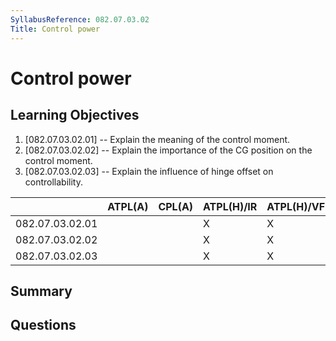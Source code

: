 ```yaml
---
SyllabusReference: 082.07.03.02
Title: Control power
---
```


# Control power

## Learning Objectives

1. [082.07.03.02.01] -- Explain the meaning of the control moment.
2. [082.07.03.02.02] -- Explain the importance of the CG position on the control moment.
3. [082.07.03.02.03] -- Explain the influence of hinge offset on controllability.


|                 | ATPL(A) | CPL(A) | ATPL(H)/IR | ATPL(H)/VFR | CPL(H) | IR | CBIR(A) |
|-----------------|---------|--------|------------|-------------|--------|----|---------|
| 082.07.03.02.01 |         |        |      X     |      X      |   X    |    |         |
| 082.07.03.02.02 |         |        |      X     |      X      |   X    |    |         |
| 082.07.03.02.03 |         |        |      X     |      X      |   X    |    |         |

## Summary

## Questions
